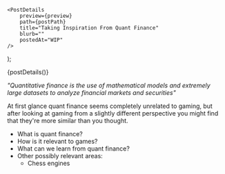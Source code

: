 

    <PostDetails
        preview={preview}
        path={postPath}
        title="Taking Inspiration From Quant Finance"
        blurb=""
        postedAt="WIP"
    />
);

<Fragment>{postDetails()}</Fragment>

*"Quantitative finance is the use of mathematical models and extremely
large datasets to analyze financial markets and securities"*

At first glance quant finance seems completely unrelated to gaming,
but after looking at gaming from a slightly different perspective you might
find that they're more similar than you thought.



- What is quant finance?
- How is it relevant to games?
- What can we learn from quant finance?
- Other possibly relevant areas:
    - Chess engines
